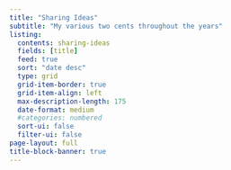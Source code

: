 ```yaml
---
title: "Sharing Ideas"
subtitle: "My various two cents throughout the years" 
listing:
  contents: sharing-ideas
  fields: [title]
  feed: true
  sort: "date desc"
  type: grid
  grid-item-border: true
  grid-item-align: left
  max-description-length: 175
  date-format: medium
  #categories: numbered
  sort-ui: false
  filter-ui: false
page-layout: full
title-block-banner: true
---
```

